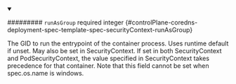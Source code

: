 
<details className="config-field" data-expandable="false" open>
<summary>

######### `runAsGroup` <span className="config-field-required" data-required="false">required</span> <span className="config-field-type">integer</span> <span className="config-field-default"></span> <span className="config-field-enum"></span> {#controlPlane-coredns-deployment-spec-template-spec-securityContext-runAsGroup}

The GID to run the entrypoint of the container process.
Uses runtime default if unset.
May also be set in SecurityContext.  If set in both SecurityContext and
PodSecurityContext, the value specified in SecurityContext takes precedence
for that container.
Note that this field cannot be set when spec.os.name is windows.

</summary>



</details>

